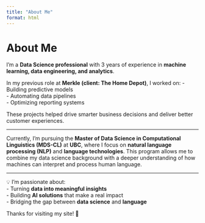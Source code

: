```yaml
---
title: "About Me"
format: html
---
```


# About Me  

I’m a **Data Science professional** with 3 years of experience in **machine learning, data engineering, and analytics**.  

In my previous role at **Merkle (client: The Home Depot)**, I worked on:
- Building predictive models  
- Automating data pipelines  
- Optimizing reporting systems  

These projects helped drive smarter business decisions and deliver better customer experiences.  

---

Currently, I’m pursuing the **Master of Data Science in Computational Linguistics (MDS-CL)** at **UBC**, where I focus on **natural language processing (NLP)** and **language technologies**. This program allows me to combine my data science background with a deeper understanding of how machines can interpret and process human language.  

---

💡 I’m passionate about:  
- Turning **data into meaningful insights**  
- Building **AI solutions** that make a real impact  
- Bridging the gap between **data science** and **language**  

Thanks for visiting my site! 🚀

